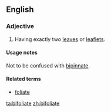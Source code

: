 ==English==

===Adjective===
{{en-adj|-}}
#{{botany}} Having exactly two [[leaf|leaves]] or [[leaflet]]s.

====Usage notes====
Not to be confused with [[bipinnate]].

====Related terms====
*[[foliate]]

[[ta:bifoliate]]
[[zh:bifoliate]]